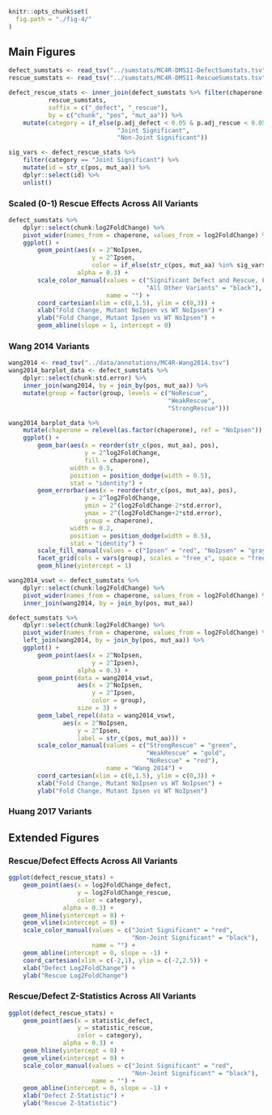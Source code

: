 ```r
knitr::opts_chunk$set(
  fig.path = "./fig-4/"
)
```

## Main Figures
```r
defect_sumstats <- read_tsv("../sumstats/MC4R-DMS11-DefectSumstats.tsv")
rescue_sumstats <- read_tsv("../sumstats/MC4R-DMS11-RescueSumstats.tsv")

defect_rescue_stats <- inner_join(defect_sumstats %>% filter(chaperone == "NoIpsen"),
           rescue_sumstats,
           suffix = c("_defect", "_rescue"),
           by = c("chunk", "pos", "mut_aa")) %>%
    mutate(category = if_else(p.adj_defect < 0.05 & p.adj_rescue < 0.05,
                              "Joint Significant",
                              "Non-Joint Significant"))

sig_vars <- defect_rescue_stats %>%
    filter(category == "Joint Significant") %>%
    mutate(id = str_c(pos, mut_aa)) %>%
    dplyr::select(id) %>%
    unlist()
```

### Scaled (0-1) Rescue Effects Across All Variants
```r
defect_sumstats %>%
    dplyr::select(chunk:log2FoldChange) %>%
    pivot_wider(names_from = chaperone, values_from = log2FoldChange) %>%
    ggplot() +
        geom_point(aes(x = 2^NoIpsen,
                       y = 2^Ipsen,
                       color = if_else(str_c(pos, mut_aa) %in% sig_vars, "Significant Defect and Rescue, FDR < 0.05", "All Other Variants")),
                   alpha = 0.3) +
        scale_color_manual(values = c("Significant Defect and Rescue, FDR < 0.05" = "red",
                                      "All Other Variants" = "black"),
                           name = "") +
        coord_cartesian(xlim = c(0,1.5), ylim = c(0,3)) +
        xlab("Fold Change, Mutant NoIpsen vs WT NoIpsen") +
        ylab("Fold Change, Mutant Ipsen vs WT NoIpsen") +
        geom_abline(slope = 1, intercept = 0)
```

### Wang 2014 Variants
```r
wang2014 <- read_tsv("../data/annotations/MC4R-Wang2014.tsv")
wang2014_barplot_data <- defect_sumstats %>%
    dplyr::select(chunk:std.error) %>%
    inner_join(wang2014, by = join_by(pos, mut_aa)) %>%
    mutate(group = factor(group, levels = c("NoRescue",
                                            "WeakRescue",
                                            "StrongRescue")))

wang2014_barplot_data %>%
    mutate(chaperone = relevel(as.factor(chaperone), ref = "NoIpsen")) %>%
    ggplot() +
        geom_bar(aes(x = reorder(str_c(pos, mut_aa), pos),
                     y = 2^log2FoldChange,
                     fill = chaperone),
                 width = 0.5,
                 position = position_dodge(width = 0.5),
                 stat = "identity") +
        geom_errorbar(aes(x = reorder(str_c(pos, mut_aa), pos),
                     y = 2^log2FoldChange,
                     ymin = 2^(log2FoldChange-2*std.error),
                     ymax = 2^(log2FoldChange+2*std.error),
                     group = chaperone),
                 width = 0.2,
                 position = position_dodge(width = 0.5),
                 stat = "identity") +
        scale_fill_manual(values = c("Ipsen" = "red", "NoIpsen" = "gray")) +
        facet_grid(cols = vars(group), scales = "free_x", space = "free") +
        geom_hline(yintercept = 1)
```

```r
wang2014_vswt <- defect_sumstats %>%
    dplyr::select(chunk:log2FoldChange) %>%
    pivot_wider(names_from = chaperone, values_from = log2FoldChange) %>%
    inner_join(wang2014, by = join_by(pos, mut_aa))

defect_sumstats %>%
    dplyr::select(chunk:log2FoldChange) %>%
    pivot_wider(names_from = chaperone, values_from = log2FoldChange) %>%
    left_join(wang2014, by = join_by(pos, mut_aa)) %>%
    ggplot() +
        geom_point(aes(x = 2^NoIpsen,
                       y = 2^Ipsen),
                   alpha = 0.3) +
        geom_point(data = wang2014_vswt,
                   aes(x = 2^NoIpsen,
                       y = 2^Ipsen,
                       color = group),
                   size = 3) +
        geom_label_repel(data = wang2014_vswt,
               aes(x = 2^NoIpsen,
                   y = 2^Ipsen,
                   label = str_c(pos, mut_aa))) +
        scale_color_manual(values = c("StrongRescue" = "green",
                                      "WeakRescue" = "gold",
                                      "NoRescue" = "red"),
                           name = "Wang 2014") +
        coord_cartesian(xlim = c(0,1.5), ylim = c(0,3)) +
        xlab("Fold Change, Mutant NoIpsen vs WT NoIpsen") +
        ylab("Fold Change, Mutant Ipsen vs WT NoIpsen") 
```

### Huang 2017 Variants

## Extended Figures

### Rescue/Defect Effects Across All Variants
```r
ggplot(defect_rescue_stats) +
    geom_point(aes(x = log2FoldChange_defect,
                   y = log2FoldChange_rescue,
                   color = category),
               alpha = 0.3) +
    geom_hline(yintercept = 0) +
    geom_vline(xintercept = 0) +
    scale_color_manual(values = c("Joint Significant" = "red",
                                  "Non-Joint Significant" = "black"),
                       name = "") +
    geom_abline(intercept = 0, slope = -1) +
    coord_cartesian(xlim = c(-2,1), ylim = c(-2,2.5)) +
    xlab("Defect Log2FoldChange") +
    ylab("Rescue Log2FoldChange") 
```

### Rescue/Defect Z-Statistics Across All Variants
```r
ggplot(defect_rescue_stats) +
    geom_point(aes(x = statistic_defect,
                   y = statistic_rescue,
                   color = category),
               alpha = 0.3) +
    geom_hline(yintercept = 0) +
    geom_vline(xintercept = 0) +
    scale_color_manual(values = c("Joint Significant" = "red",
                                  "Non-Joint Significant" = "black"),
                       name = "") +   
    geom_abline(intercept = 0, slope = -1) +
    xlab("Defect Z-Statistic") +
    ylab("Rescue Z-Statistic") 
```
